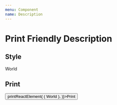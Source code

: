```yaml
---
menu: Component
name: Description
---
```



# Print Friendly Description

## Style

<Playground>
    <PrintFriendlyDescription
        label="Hello"
    >
        World
    </PrintFriendlyDescription>
</Playground>

## Print

<Playground>
    <button onClick={() => printReactElement(
        (<PrintFriendlyDescription
            label="Hello"
        >
            World
        </PrintFriendlyDescription>),
    )}>Print</button>
</Playground>
